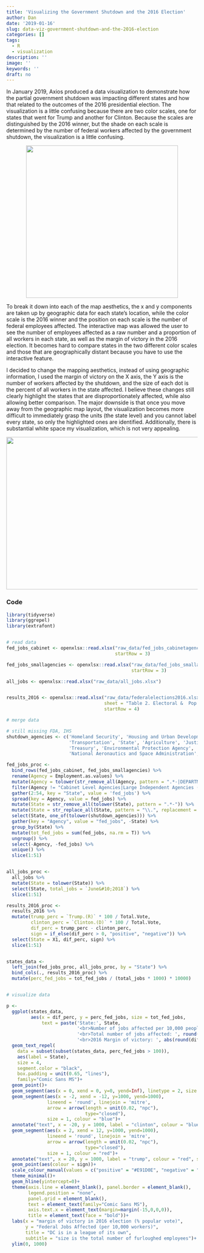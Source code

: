 ```yaml
---
title: 'Visualizing the Government Shutdown and the 2016 Election'
author: Dan
date: '2019-01-16'
slug: data-viz-government-shutdown-and-the-2016-election
categories: []
tags:
  - R
  - visualization
description: ''
image: ''
keywords: ''
draft: no
---
```


In January 2019, Axios produced a data visualization to demonstrate how the partial government shutdown was impacting different states and how that related to the outcomes of the 2016 presidential election. The visualization is a little confusing because there are two color scales, one for states that went for Trump and another for Clinton. Because the scales are distinguished by the 2016 winner, but the shade on each scale is determined by the number of federal workers affected by the government shutdown, the visualization is a little confusing. 

<center>
![](/post/2019-01-16/data-viz-government-shutdown-and-the-2016-election_files/axios_shutdown.png){width=400px height=400px}
</center>


To break it down into each of the map aesthetics, the x and y components are taken up by geographic data for each state's location, while the color scale is the 2016 winner and the position on each scale is the number of federal employees affected. The interactive map was allowed the user to see the number of employees affected as a raw number and a proportion of all workers in each state, as well as the margin of victory in the 2016 election. It becomes hard to compare states in the two different color scales and those that are geographically distant because you have to use the interactive feature.

I decided to change the mapping aesthetics, instead of using geographic information, I used the margin of victory on the X axis, the Y axis is the number of workers affected by the shutdown, and the size of each dot is the percent of all workers in the state affected. I believe these changes still clearly highlight the states that are disproportionately affected, while also allowing better comparison. The major downside is that once you move away from the geographic map layout, the visualization becomes more difficult to immediately grasp the units (the state level) and you cannot label every state, so only the highlighted ones are identified. Additionally, there is substantial white space my visualization, which is not very appealing.


<center>
  ![](/post/2019-01-16/data-viz-government-shutdown-and-the-2016-election_files/axios_shutdown_remade.png){width=600px height=400px}
</center>


### Code


```r

library(tidyverse)
library(ggrepel)
library(extrafont)


# read data
fed_jobs_cabinet <- openxlsx::read.xlsx("raw_data/fed_jobs_cabinetagencies.xlsx",
                                        startRow = 3)

fed_jobs_smallagencies <- openxlsx::read.xlsx("raw_data/fed_jobs_smallagencies.xlsx",
                                              startRow = 3)

all_jobs <- openxlsx::read.xlsx("raw_data/all_jobs.xlsx")


results_2016 <- openxlsx::read.xlsx("raw_data/federalelections2016.xlsx",
                                    sheet = "Table 2. Electoral &  Pop Vote",
                                    startRow = 4)

# merge data

# still missing FDA, IHS
shutdown_agencies <- c('Homeland Security', 'Housing and Urban Development', 'Commerce', 'Interior', 
                       'Transportation', 'State', 'Agriculture', 'Justice', 
                       'Treasury', 'Environmental Protection Agency', 'Food and Drug Administration', 'Indian Health Services', 
                       'National Aeronautics and Space Administration', 'Small Business Administration')

fed_jobs_proc <-
  bind_rows(fed_jobs_cabinet, fed_jobs_smallagencies) %>% 
  rename(Agency = Employment.as.values) %>% 
  mutate(Agency = tolower(str_remove_all(Agency, pattern = ".*-|DEPARTMENT OF |THE "))) %>% 
  filter(Agency != "Cabinet Level Agencies|Large Independent Agencies (1000 or more Employees)") %>% 
  gather(2:54, key = "State", value = 'fed_jobs') %>% 
  spread(key = Agency, value = fed_jobs) %>% 
  mutate(State = str_remove_all(tolower(State), pattern = ".*-")) %>% 
  mutate(State = str_replace_all(State, pattern = "\\.", replacement = " ")) %>% 
  select(State, one_of(tolower(shutdown_agencies))) %>% 
  gather(key = "Agency", value = "fed_jobs", -State) %>% 
  group_by(State) %>% 
  mutate(tot_fed_jobs = sum(fed_jobs, na.rm = T)) %>% 
  ungroup() %>% 
  select(-Agency, -fed_jobs) %>% 
  unique() %>% 
  slice(1:51)


all_jobs_proc <-
  all_jobs %>% 
  mutate(State = tolower(State)) %>% 
  select(State, total_jobs = `June&#10;2018`) %>% 
  slice(1:51)

results_2016_proc <-
  results_2016 %>% 
  mutate(trump_perc = `Trump.(R)` * 100 / Total.Vote,
         clinton_perc = `Clinton.(D)` * 100 / Total.Vote,
         dif_perc = trump_perc - clinton_perc,
         sign = if_else(dif_perc > 0, "positive", "negative")) %>% 
  select(State = X1, dif_perc, sign) %>% 
  slice(1:51)


states_data <- 
  left_join(fed_jobs_proc, all_jobs_proc, by = "State") %>% 
  bind_cols(., results_2016_proc) %>% 
  mutate(perc_fed_jobs = tot_fed_jobs / (total_jobs * 1000) * 10000)


# visualize data

p <-
  ggplot(states_data,
         aes(x = dif_perc, y = perc_fed_jobs, size = tot_fed_jobs,
             text = paste('State:', State,
                          '<br>Number of jobs affected per 10,000 people:', round(perc_fed_jobs, 1),
                          '<br>Total number of jobs affected: ', round(tot_fed_jobs, 1),
                          '<br>2016 Margin of victory: ', abs(round(dif_perc, 1)))))+
  geom_text_repel(
    data = subset(subset(states_data, perc_fed_jobs > 100)),
    aes(label = State), 
    size = 4,
    segment.color = "black",
    box.padding = unit(0.65, "lines"),
    family="Comic Sans MS")+
  geom_point()+
  geom_segment(aes(x = 0, xend = 0, y=0, yend=Inf), linetype = 2, size = 0.5, colour = "grey")+
  geom_segment(aes(x = -2, xend = -12, y=1000, yend=1000),  
               lineend = 'round', linejoin = 'mitre',
               arrow = arrow(length = unit(0.02, "npc"),
                             type="closed"),
               size = 1, colour = "blue")+
  annotate("text", x = -20, y = 1000, label = "clinton", colour = "blue", size = 6)+
  geom_segment(aes(x = 2, xend = 12, y=1000, yend=1000),  
               lineend = 'round', linejoin = 'mitre',
               arrow = arrow(length = unit(0.02, "npc"),
                             type="closed"),
               size = 1, colour = "red")+
  annotate("text", x = 20, y = 1000, label = "trump", colour = "red", size = 6)+  
  geom_point(aes(colour = sign))+
  scale_colour_manual(values = c("positive" = "#E91D0E", "negative" = "#3333FF"))+
  theme_minimal()+
  geom_hline(yintercept=0)+
  theme(axis.line = element_blank(), panel.border = element_blank(),
        legend.position = "none",
        panel.grid = element_blank(),
        text = element_text(family="Comic Sans MS"),
        axis.text.x = element_text(margin=margin(-15,0,0,0)),
        title = element_text(face = "bold"))+
  labs(x = "margin of victory in 2016 election (% popular vote)", 
       y = "Federal Jobs Affected (per 10,000 workers)",
       title = "DC is in a league of its own",
       subtitle = "size is the total number of furloughed employees")+
  ylim(0, 1000)

```
